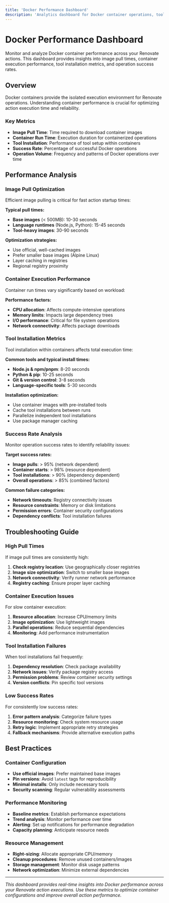 ```yaml
---
title: 'Docker Performance Dashboard'
description: 'Analytics dashboard for Docker container operations, tool installations, and performance metrics'
---
```



# Docker Performance Dashboard

Monitor and analyze Docker container performance across your Renovate actions. This dashboard provides insights into image pull times, container execution performance, tool installation metrics, and operation success rates.

## Overview

Docker containers provide the isolated execution environment for Renovate operations. Understanding container performance is crucial for optimizing action execution time and reliability.

### Key Metrics

- **Image Pull Time**: Time required to download container images
- **Container Run Time**: Execution duration for containerized operations
- **Tool Installation**: Performance of tool setup within containers
- **Success Rate**: Percentage of successful Docker operations
- **Operation Volume**: Frequency and patterns of Docker operations over time

<DockerPerformanceChart />

## Performance Analysis

### Image Pull Optimization

Efficient image pulling is critical for fast action startup times:

**Typical pull times:**
- **Base images** (< 500MB): 10-30 seconds
- **Language runtimes** (Node.js, Python): 15-45 seconds
- **Tool-heavy images**: 30-90 seconds

**Optimization strategies:**
- Use official, well-cached images
- Prefer smaller base images (Alpine Linux)
- Layer caching in registries
- Regional registry proximity

### Container Execution Performance

Container run times vary significantly based on workload:

**Performance factors:**
- **CPU allocation**: Affects compute-intensive operations
- **Memory limits**: Impacts large dependency trees
- **I/O performance**: Critical for file system operations
- **Network connectivity**: Affects package downloads

### Tool Installation Metrics

Tool installation within containers affects total execution time:

**Common tools and typical install times:**
- **Node.js & npm/pnpm**: 8-20 seconds
- **Python & pip**: 10-25 seconds
- **Git & version control**: 3-8 seconds
- **Language-specific tools**: 5-30 seconds

**Installation optimization:**
- Use container images with pre-installed tools
- Cache tool installations between runs
- Parallelize independent tool installations
- Use package manager caching

### Success Rate Analysis

Monitor operation success rates to identify reliability issues:

**Target success rates:**
- **Image pulls**: > 95% (network dependent)
- **Container starts**: > 98% (resource dependent)
- **Tool installations**: > 90% (dependency dependent)
- **Overall operations**: > 85% (combined factors)

**Common failure categories:**
- **Network timeouts**: Registry connectivity issues
- **Resource constraints**: Memory or disk limitations
- **Permission errors**: Container security configurations
- **Dependency conflicts**: Tool installation failures

## Troubleshooting Guide

### High Pull Times

If image pull times are consistently high:

1. **Check registry location**: Use geographically closer registries
2. **Image size optimization**: Switch to smaller base images
3. **Network connectivity**: Verify runner network performance
4. **Registry caching**: Ensure proper layer caching

### Container Execution Issues

For slow container execution:

1. **Resource allocation**: Increase CPU/memory limits
2. **Image optimization**: Use lightweight images
3. **Parallel operations**: Reduce sequential dependencies
4. **Monitoring**: Add performance instrumentation

### Tool Installation Failures

When tool installations fail frequently:

1. **Dependency resolution**: Check package availability
2. **Network issues**: Verify package registry access
3. **Permission problems**: Review container security settings
4. **Version conflicts**: Pin specific tool versions

### Low Success Rates

For consistently low success rates:

1. **Error pattern analysis**: Categorize failure types
2. **Resource monitoring**: Check system resource usage
3. **Retry logic**: Implement appropriate retry strategies
4. **Fallback mechanisms**: Provide alternative execution paths

## Best Practices

### Container Configuration

- **Use official images**: Prefer maintained base images
- **Pin versions**: Avoid `latest` tags for reproducibility
- **Minimal installs**: Only include necessary tools
- **Security scanning**: Regular vulnerability assessments

### Performance Monitoring

- **Baseline metrics**: Establish performance expectations
- **Trend analysis**: Monitor performance over time
- **Alerting**: Set up notifications for performance degradation
- **Capacity planning**: Anticipate resource needs

### Resource Management

- **Right-sizing**: Allocate appropriate CPU/memory
- **Cleanup procedures**: Remove unused containers/images
- **Storage management**: Monitor disk usage patterns
- **Network optimization**: Minimize external dependencies

---

*This dashboard provides real-time insights into Docker performance across your Renovate action executions. Use these metrics to optimize container configurations and improve overall action performance.*
